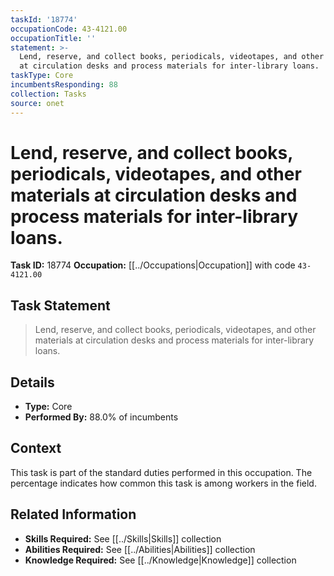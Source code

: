 ```yaml
---
taskId: '18774'
occupationCode: 43-4121.00
occupationTitle: ''
statement: >-
  Lend, reserve, and collect books, periodicals, videotapes, and other materials
  at circulation desks and process materials for inter-library loans.
taskType: Core
incumbentsResponding: 88
collection: Tasks
source: onet
---
```

# Lend, reserve, and collect books, periodicals, videotapes, and other materials at circulation desks and process materials for inter-library loans.

**Task ID:** 18774
**Occupation:** [[../Occupations|Occupation]] with code `43-4121.00`

## Task Statement

> Lend, reserve, and collect books, periodicals, videotapes, and other materials at circulation desks and process materials for inter-library loans.

## Details

- **Type:** Core
- **Performed By:** 88.0% of incumbents

## Context

This task is part of the standard duties performed in this occupation. The percentage indicates how common this task is among workers in the field.

## Related Information

- **Skills Required:** See [[../Skills|Skills]] collection
- **Abilities Required:** See [[../Abilities|Abilities]] collection
- **Knowledge Required:** See [[../Knowledge|Knowledge]] collection
